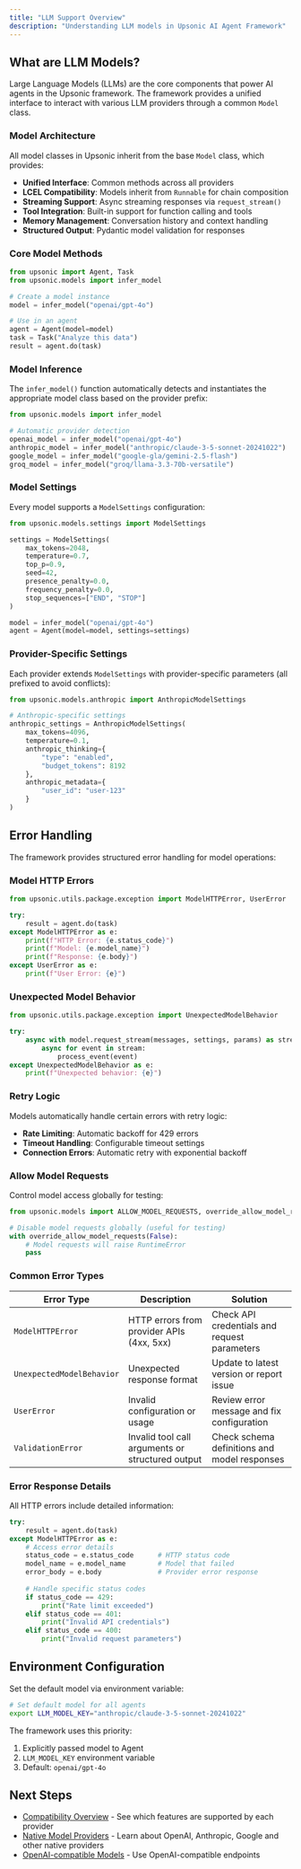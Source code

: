 ```yaml
---
title: "LLM Support Overview"
description: "Understanding LLM models in Upsonic AI Agent Framework"
---
```


## What are LLM Models?

Large Language Models (LLMs) are the core components that power AI agents in the Upsonic framework. The framework provides a unified interface to interact with various LLM providers through a common `Model` class.

### Model Architecture

All model classes in Upsonic inherit from the base `Model` class, which provides:

- **Unified Interface**: Common methods across all providers
- **LCEL Compatibility**: Models inherit from `Runnable` for chain composition
- **Streaming Support**: Async streaming responses via `request_stream()`
- **Tool Integration**: Built-in support for function calling and tools
- **Memory Management**: Conversation history and context handling
- **Structured Output**: Pydantic model validation for responses

### Core Model Methods

```python
from upsonic import Agent, Task
from upsonic.models import infer_model

# Create a model instance
model = infer_model("openai/gpt-4o")

# Use in an agent
agent = Agent(model=model)
task = Task("Analyze this data")
result = agent.do(task)
```

### Model Inference

The `infer_model()` function automatically detects and instantiates the appropriate model class based on the provider prefix:

```python
from upsonic.models import infer_model

# Automatic provider detection
openai_model = infer_model("openai/gpt-4o")
anthropic_model = infer_model("anthropic/claude-3-5-sonnet-20241022")
google_model = infer_model("google-gla/gemini-2.5-flash")
groq_model = infer_model("groq/llama-3.3-70b-versatile")
```

### Model Settings

Every model supports a `ModelSettings` configuration:

```python
from upsonic.models.settings import ModelSettings

settings = ModelSettings(
    max_tokens=2048,
    temperature=0.7,
    top_p=0.9,
    seed=42,
    presence_penalty=0.0,
    frequency_penalty=0.0,
    stop_sequences=["END", "STOP"]
)

model = infer_model("openai/gpt-4o")
agent = Agent(model=model, settings=settings)
```

### Provider-Specific Settings

Each provider extends `ModelSettings` with provider-specific parameters (all prefixed to avoid conflicts):

```python
from upsonic.models.anthropic import AnthropicModelSettings

# Anthropic-specific settings
anthropic_settings = AnthropicModelSettings(
    max_tokens=4096,
    temperature=0.1,
    anthropic_thinking={
        "type": "enabled",
        "budget_tokens": 8192
    },
    anthropic_metadata={
        "user_id": "user-123"
    }
)
```

## Error Handling

The framework provides structured error handling for model operations:

### Model HTTP Errors

```python
from upsonic.utils.package.exception import ModelHTTPError, UserError

try:
    result = agent.do(task)
except ModelHTTPError as e:
    print(f"HTTP Error: {e.status_code}")
    print(f"Model: {e.model_name}")
    print(f"Response: {e.body}")
except UserError as e:
    print(f"User Error: {e}")
```

### Unexpected Model Behavior

```python
from upsonic.utils.package.exception import UnexpectedModelBehavior

try:
    async with model.request_stream(messages, settings, params) as stream:
        async for event in stream:
            process_event(event)
except UnexpectedModelBehavior as e:
    print(f"Unexpected behavior: {e}")
```

### Retry Logic

Models automatically handle certain errors with retry logic:

- **Rate Limiting**: Automatic backoff for 429 errors
- **Timeout Handling**: Configurable timeout settings
- **Connection Errors**: Automatic retry with exponential backoff

### Allow Model Requests

Control model access globally for testing:

```python
from upsonic.models import ALLOW_MODEL_REQUESTS, override_allow_model_requests

# Disable model requests globally (useful for testing)
with override_allow_model_requests(False):
    # Model requests will raise RuntimeError
    pass
```

### Common Error Types

| Error Type | Description | Solution |
|------------|-------------|----------|
| `ModelHTTPError` | HTTP errors from provider APIs (4xx, 5xx) | Check API credentials and request parameters |
| `UnexpectedModelBehavior` | Unexpected response format | Update to latest version or report issue |
| `UserError` | Invalid configuration or usage | Review error message and fix configuration |
| `ValidationError` | Invalid tool call arguments or structured output | Check schema definitions and model responses |

### Error Response Details

All HTTP errors include detailed information:

```python
try:
    result = agent.do(task)
except ModelHTTPError as e:
    # Access error details
    status_code = e.status_code      # HTTP status code
    model_name = e.model_name        # Model that failed
    error_body = e.body              # Provider error response
    
    # Handle specific status codes
    if status_code == 429:
        print("Rate limit exceeded")
    elif status_code == 401:
        print("Invalid API credentials")
    elif status_code == 400:
        print("Invalid request parameters")
```

## Environment Configuration

Set the default model via environment variable:

```bash
# Set default model for all agents
export LLM_MODEL_KEY="anthropic/claude-3-5-sonnet-20241022"
```

The framework uses this priority:
1. Explicitly passed model to Agent
2. `LLM_MODEL_KEY` environment variable
3. Default: `openai/gpt-4o`

## Next Steps

- [Compatibility Overview](/compatibility-overview) - See which features are supported by each provider
- [Native Model Providers](/native-providers) - Learn about OpenAI, Anthropic, Google and other native providers
- [OpenAI-compatible Models](/openai-compatible) - Use OpenAI-compatible endpoints

